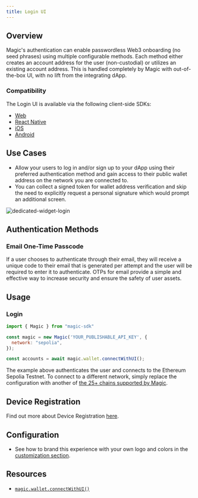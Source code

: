 ```yaml
---
title: Login UI
---
```


## Overview

Magic's authentication can enable passwordless Web3 onboarding (no seed phrases) using multiple configurable methods. Each method either creates an account address for the user (non-custodial) or utilizes an existing account address. This is handled completely by Magic with out-of-the-box UI, with no lift from the integrating dApp.

### Compatibility

The Login UI is available via the following client-side SDKs:

- [Web](/docs/embedded-wallet/api/client-side-sdks/javascript)
- [React Native](/docs/embedded-wallet/api/client-side-sdks/react-native)
- [iOS](/docs/embedded-wallet/api/client-side-sdks/ios)
- [Android](/docs/embedded-wallet/api/client-side-sdks/android)

## Use Cases

- Allow your users to log in and/or sign up to your dApp using their preferred authentication method and gain access to their public wallet address on the network you are connected to.
- You can collect a signed token for wallet address verification and skip the need to explicitly request a personal signature which would prompt an additional screen.

<Frame>
  <img src="/images/dedicated-widget-login.webp" alt="dedicated-widget-login" />
</Frame>

## Authentication Methods

### Email One-Time Passcode

If a user chooses to authenticate through their email, they will receive a unique code to their email that is generated per attempt and the user will be required to enter it to authenticate. OTPs for email provide a simple and effective way to increase security and ensure the safety of user assets.

## Usage

### Login

```javascript JavaScript icon="square-js"
import { Magic } from "magic-sdk"

const magic = new Magic('YOUR_PUBLISHABLE_API_KEY', {
  network: "sepolia",
});

const accounts = await magic.wallet.connectWithUI();
```

The example above authenticates the user and connects to the Ethereum Sepolia Testnet. To connect to a different network, simply replace the configuration with another of [the 25+ chains supported by Magic](/docs/embedded-wallet/blockchains/overview).

## Device Registration


Find out more about Device Registration [here](/docs/embedded-wallet/authentication/security/device-registration).

## Configuration

* See how to brand this experience with your own logo and colors in the [customization section](https://dashboard.magic.link/app/branding).

## Resources

* [`magic.wallet.connectWithUI()`](/docs/embedded-wallet/api/client-side-sdks/javascript#connectwithui)
```
````
